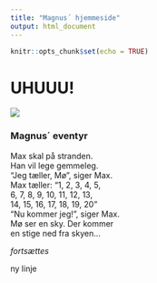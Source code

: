 ```yaml
---
title: "Magnus´ hjemmeside"
output: html_document
---
```


```r
knitr::opts_chunk$set(echo = TRUE)
```


# UHUUU!

![](IMG_0772.jpg)

### Magnus´ eventyr

Max skal på stranden.  
Han vil lege gemmeleg.  
"Jeg tæller, Mø", siger Max.  
Max tæller:  "1, 2, 3, 4, 5,  
6, 7, 8, 9, 10, 11, 12, 13,   
14, 15, 16, 17, 18, 19, 20"  
"Nu kommer jeg!", siger Max.  
Mø ser en sky. Der kommer   
en stige ned fra skyen...
  
  *fortsættes*

  


ny linje

